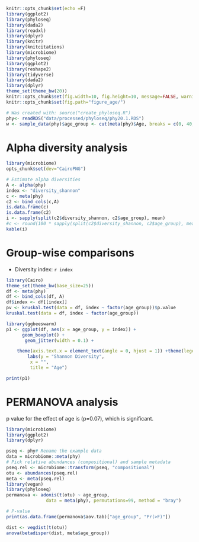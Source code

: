 ```r
knitr::opts_chunk$set(echo =F)
library(ggplot2)
library(phyloseq)
library(dada2)
library(readxl)
library(dplyr)
library(knitr)
library(knitcitations)
library(microbiome)
library(phyloseq)
library(ggplot2)
library(reshape2)
library(tidyverse)
library(dada2)
library(dplyr)
theme_set(theme_bw(20))
knitr::opts_chunk$set(fig.width=10, fig.height=10, message=FALSE, warning=FALSE)
knitr::opts_chunk$set(fig.path="figure_age/")

# Was created with: source("create_phyloseq.R")
phy<- readRDS("data/processed/phyloseq/phy20.1.RDS")
w <- sample_data(phy)$age_group <- cut(meta(phy)$Age, breaks = c(0, 40, 59, Inf), labels = c("adult", "middle_age", "elderly"))
```


# Alpha diversity analysis

```r
library(microbiome)
opts_chunk$set(dev="CairoPNG")

# Estimate alpha diversities
A <- alpha(phy)
index <- "diversity_shannon"
c <- meta(phy)
c2 <- bind_cols(c,A)
is.data.frame(c) 
is.data.frame(c2)
i <- sapply(split(c2$diversity_shannon, c2$age_group), mean) 
#c <- round(100 * sapply(split(c2$diversity_shannon, c2$age_group), mean),2)
kable(i)
```

# Group-wise comparisons
* Diversity index: `r index`

```r
library(Cairo)
theme_set(theme_bw(base_size=25))
df <- meta(phy)
df <- bind_cols(df, A)
df$index <- df[[index]]
pv <- kruskal.test(data = df, index ~ factor(age_group))$p.value
kruskal.test(data = df, index ~ factor(age_group))

library(ggbeeswarm)
p1 <- ggplot(df, aes(x = age_group, y = index)) +
      geom_boxplot() +
       geom_jitter(width = 0.1) +  

	theme(axis.text.x = element_text(angle = 0, hjust = 1)) +theme(legend.position = "none")+
        labs(y = "Shannon Diversity",
	     x = "",
	     title = "Age")

print(p1)
```

# PERMANOVA analysis

p value for the effect of age  is (p=0.07), which is significant.

```r
library(microbiome)
library(ggplot2)
library(dplyr)

pseq <- phy# Rename the example data
data = microbiome::meta(phy)
# Pick relative abundances (compositional) and sample metadata 
pseq.rel <- microbiome::transform(pseq, "compositional")
otu <- abundances(pseq.rel)
meta <- meta(pseq.rel)
library(vegan)
library(phyloseq)
permanova <- adonis(t(otu) ~ age_group,
               data = meta(phy), permutations=99, method = "bray")

# P-value
print(as.data.frame(permanova$aov.tab)["age_group", "Pr(>F)"])

dist <- vegdist(t(otu))
anova(betadisper(dist, meta$age_group))
```